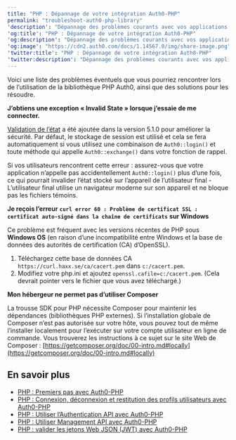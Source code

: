 ---
title: "PHP : Dépannage de votre intégration Auth0-PHP"
permalink: "troubleshoot-auth0-php-library"
'description': "Dépannage des problèmes courants avec vos applications PHP."
'og:title': "PHP : Dépannage de votre intégration Auth0-PHP"
'og:description': "Dépannage des problèmes courants avec vos applications PHP."
'og:image': "https://cdn2.auth0.com/docs/1.14567.0/img/share-image.png"
'twitter:title': "PHP : Dépannage de votre intégration Auth0-PHP"
'twitter:description': "Dépannage des problèmes courants avec vos applications PHP."
---

Voici une liste des problèmes éventuels que vous pourriez rencontrer lors de l’utilisation de la bibliothèque PHP Auth0, ainsi que des solutions pour les résoudre.

**J’obtiens une exception « Invalid State » lorsque j’essaie de me connecter.**

[Validation de l’état](/docs/docs/fr-ca/secure/attack-protection/state-parameters) a été ajoutée dans la version 5.1.0 pour améliorer la sécurité. Par défaut, le stockage de session est utilisé et cela se fera automatiquement si vous utilisez une combinaison de `Auth0::login()` et toute méthode qui appelle `Auth0::exchange()` dans votre fonction de rappel.

Si vos utilisateurs rencontrent cette erreur : assurez-vous que votre application n’appelle pas accidentellement `Auth0::login()` plus d’une fois, ce qui pourrait invalider l’état stocké sur l’appareil de l’utilisateur final - L’utilisateur final utilise un navigateur moderne sur son appareil et ne bloque pas les fichiers témoins.

**Je reçois l’erreur** **`curl error 60 : Problème de certificat SSL : certificat auto-signé dans la chaîne de certificats`** **sur Windows**

Ce problème est fréquent avec les versions récentes de PHP sous **Windows OS** (en raison d’une incompatibilité entre Windows et la base de données des autorités de certification (CA) d’OpenSSL).

1. Téléchargez cette base de données CA `https://curl.haxx.se/ca/cacert.pem` dans `c:/cacert.pem`.
2. Modifiez votre php.ini et ajoutez `openssl.cafile=c:/cacert.pem`. (Cela devrait pointer vers le fichier que vous avez téléchargé.)

**Mon hébergeur ne permet pas d’utiliser Composer**

La trousse SDK pour PHP nécessite Composer pour maintenir les dépendances (bibliothèques PHP externes). Si l’installation globale de Composer n’est pas autorisée sur votre hôte, vous pouvez tout de même l’installer localement pour l’exécuter sur votre compte utilisateur en ligne de commande. Vous trouverez les instructions à ce sujet sur le site Web de Composer : [https://getcomposer.org/doc/00-intro.md#locally](https://getcomposer.org/doc/00-intro.md#locally)

## En savoir plus

* [PHP : Premiers pas avec Auth0-PHP](/docs/docs/fr-ca/libraries/auth0-php)
* [PHP : Connexion, déconnexion et restitution des profils utilisateurs avec Auth0-PHP](/docs/docs/fr-ca/libraries/auth0-php/auth0-php-basic-use)
* [PHP : Utiliser l’Authentication API avec Auth0-PHP](/docs/docs/fr-ca/libraries/auth0-php/using-the-authentication-api-with-auth0-php)
* [PHP : Utiliser Management API avec Auth0-PHP](/docs/docs/fr-ca/libraries/auth0-php/using-the-management-api-with-auth0-php)
* [PHP : valider les jetons Web JSON (JWT) avec Auth0-PHP](/docs/docs/fr-ca/libraries/auth0-php/validating-jwts-with-auth0-php)